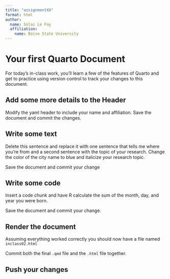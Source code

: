 ```yaml
---
title: "assignmentXX"
format: html
author:
  name: Solai Le Fay
  affiliation:
    name: Boise State University
---
```


# Your first Quarto Document

For today's in-class work, you'll learn a few of the features of Quarto and get to practice using version control to track your changes to this document.

## Add some more details to the Header

Modify the yaml header to include your name and affiliation. Save the document and commit the changes.

## Write some text

Delete this sentence and replace it with one sentence that tells me where you're from and a second sentence with the topic of your research. Change the color of the city name to blue and italicize your research topic.

Save the document and commit your change

## Write some code

Insert a code chunk and have R calculate the sum of the month, day, and year you were born.

Save the document and commit your change.

## Render the document

Assuming everything worked correctly you should now have a file named `inclass02.html`

Commit both the final `.qmd` file and the `.html` file together.

## Push your changes
